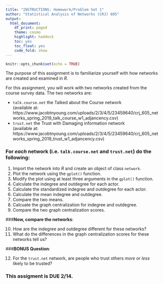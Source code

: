 ```yaml
---
title: "INSTRUCTIONS: Homework/Problem Set 1"
author: "Statistical Analysis of Networks (CRJ) 605"
output: 
  html_document:
    df_print: paged
    theme: cosmo
    highlight: haddock
    toc: yes
    toc_float: yes
    code_fold: show
---
```


```r
knitr::opts_chunk$set(echo = TRUE)
```

The purpose of this assignment is to familiarize yourself with how networks are created and examined in *R*.  

For this assignment, you will work with two networks created from the course survey data. The two networks are: 

* `talk.course.net` the Talked about the Course network  
    (available at: https://www.jacobtnyoung.com/uploads/2/3/4/5/23459640/crj_605_networks_spring_2019_talk_course_w1_adjancency.csv)
* `trust.net` the Trust with Damaging information network  
    (available at: https://www.jacobtnyoung.com/uploads/2/3/4/5/23459640/crj_605_networks_spring_2019_trust_w1_adjancency.csv)  

### **For *each* network (i.e. `talk.course.net` and `trust.net`) do the following**:  

1. Import the network into *R* and create an object of class `network`.    
2. Plot the network using the `gplot()` function.    
3. Modify the plot using at least three arguments in the `gplot()` function.  
4. Calculate the indegree and outdegree for each actor.  
5. Calculate the standardized indegree and outdegree for each actor.  
6. Calculate the mean indegree and outdegree.  
7. Compare the two means.  
8. Calcuate the graph centralization for indegree and outdegree.  
9. Compare the two graph centralization scores.  

###**Now, compare the networks**:  

10. How are the indegree and outdegree different for these networks?  
11. What do the differences in the graph centralization scores for these networks tell us?  

###**BONUS Question**:  

12. For the `trust.net` network, are people who trust others *more* or *less* likely to be trusted?  

### This assigment is **DUE** 2/14.